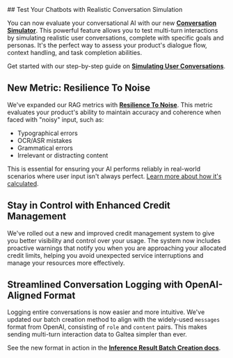 <Update label="2025-07-14" description="Conversation Simulation, New Metric, and Credit Management">
## Test Your Chatbots with Realistic Conversation Simulation

You can now evaluate your conversational AI with our new **[Conversation Simulator](/concepts/conversation-simulator)**. This powerful feature allows you to test multi-turn interactions by simulating realistic user conversations, complete with specific goals and personas. It's the perfect way to assess your product's dialogue flow, context handling, and task completion abilities.

Get started with our step-by-step guide on **[Simulating User Conversations](/sdk/tutorials/simulating-conversations)**.

## New Metric: Resilience To Noise

We've expanded our RAG metrics with **[Resilience To Noise](/concepts/metric-type/resilience-to-noise)**. This metric evaluates your product's ability to maintain accuracy and coherence when faced with "noisy" input, such as:
- Typographical errors
- OCR/ASR mistakes
- Grammatical errors
- Irrelevant or distracting content

This is essential for ensuring your AI performs reliably in real-world scenarios where user input isn't always perfect. [Learn more about how it's calculated](/concepts/metric-type/resilience-to-noise).

## Stay in Control with Enhanced Credit Management

We've rolled out a new and improved credit management system to give you better visibility and control over your usage. The system now includes proactive warnings that notify you when you are approaching your allocated credit limits, helping you avoid unexpected service interruptions and manage your resources more effectively.

## Streamlined Conversation Logging with OpenAI-Aligned Format

Logging entire conversations is now easier and more intuitive. We've updated our batch creation method to align with the widely-used `messages` format from OpenAI, consisting of `role` and `content` pairs. This makes sending multi-turn interaction data to Galtea simpler than ever.

See the new format in action in the **[Inference Result Batch Creation docs](/sdk/api/inference-result/create-batch)**.

</Update>
